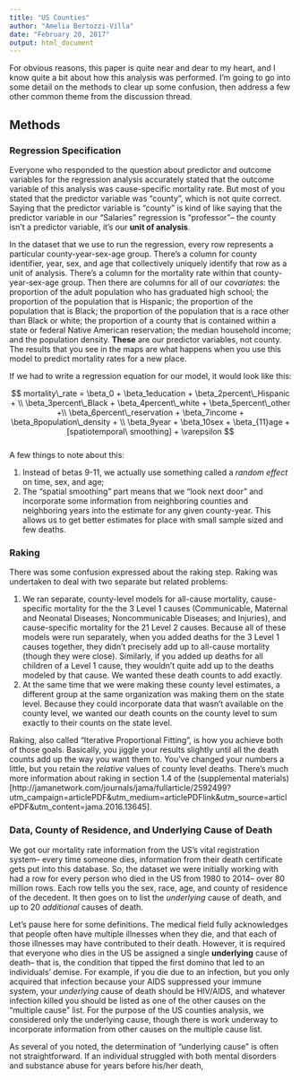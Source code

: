 ```yaml
---
title: "US Counties"
author: "Amelia Bertozzi-Villa"
date: "February 20, 2017"
output: html_document
---
```


For obvious reasons, this paper is quite near and dear to my heart, and I know quite a bit about how this analysis was performed. I'm going to go into some detail on the methods to clear up some confusion, then address a few other common theme from the discussion thread. 

## Methods

### Regression Specification
Everyone who responded to the question about predictor and outcome variables for the regression analysis accurately stated that the outcome variable of this analysis was cause-specific mortality rate. But most of you stated that the predictor variable was "county", which is not quite correct. Saying that the predictor variable is "county" is kind of like saying that the predictor variable in our "Salaries" regression is "professor"-- the county isn't a predictor variable, it's our **unit of analysis**. 

In the dataset that we use to run the regression, every row represents a particular county-year-sex-age group. There's a column for county identifier, year, sex, and age that collectively uniquely identify that row as a unit of analysis. There's a column for the mortality rate within that county-year-sex-age group. Then there are columns for all of our *covariates*: the proportion of the adult population who has graduated high school; the proportion of the population that is Hispanic; the proportion of the population that is Black; the proportion of the population that is a race other than Black or white; the proportion of a county that is contained within a state or federal Native American reservation; the median household income; and the population density. **These** are our predictor variables, not county. The results that you see in the maps are what happens when you use this model to predict mortality rates for a new place. 

If we had to write a regression equation for our model, it would look like this:

$$ mortality\_rate = \beta_0 + \beta_1education + \beta_2percent\_Hispanic + \\ \beta_3percent\_Black + \beta_4percent\_white + \beta_5percent\_other +\\ \beta_6percent\_reservation + \beta_7income + \beta_8population\_density + \\ \beta_9year + \beta_10sex + \beta_{11}age + [spatiotemporal\ smoothing] + \varepsilon  $$
<br>
A few things to note about this: 

1. Instead of betas 9-11, we actually use something called a *random effect* on time, sex, and age;
2. The "spatial smoothing" part means that we "look next door" and incorporate some information from neighboring counties and neighboring years into the estimate for any given county-year. This allows us to get better estimates for place with small sample sized and few deaths.

### Raking
There was some confusion expressed about the raking step. Raking was undertaken to deal with two separate but related problems:

1. We ran separate, county-level models for all-cause mortality, cause-specific mortality for the the 3 Level 1 causes (Communicable, Maternal and Neonatal Diseases; Noncommunicable Diseases; and Injuries), and cause-specific mortality for the 21 Level 2 causes. Because all of these models were run separately, when you added deaths for the 3 Level 1 causes together, they didn't precisely add up to all-cause mortality (though they were close). Similarly, if you added up deaths for all children of a Level 1 cause, they wouldn't quite add up to the deaths modeled by that cause. We wanted these death counts to add exactly. 
2. At the same time that we were making these county level estimates, a different group at the same organization was making them on the state level. Because they could incorporate data that wasn't available on the county level, we wanted our death counts on the county level to sum exactly to their counts on the state level. 

Raking, also called "Iterative Proportional Fitting", is how you achieve both of those goals. Basically, you jiggle your results slightly until all the death counts add up the way you want them to. You've changed your numbers a little, but you retain the *relative* values of county level deaths. There's much more information about raking in section 1.4 of the (supplemental materials)[http://jamanetwork.com/journals/jama/fullarticle/2592499?utm_campaign=articlePDF&utm_medium=articlePDFlink&utm_source=articlePDF&utm_content=jama.2016.13645].

### Data, County of Residence, and Underlying Cause of Death
We got our mortality rate information from the US's vital registration system-- every time someone dies, information from their death certificate gets put into this database. So, the dataset we were initially working with had a row for every person who died in the US from 1980 to 2014-- over 80 million rows. Each row tells you the sex, race, age, and county of residence of the decedent. It then goes on to list the *underlying* cause of death, and up to 20 *additional* causes of death. 

Let's pause here for some definitions. The medical field fully acknowledges that people often have multiple illnesses when they die, and that each of those illnesses may have contributed to their death. However, it is required that everyone who dies in the US be assigned a single **underlying** cause of death-- that is, the condition that tipped the first domino that led to an individuals' demise. For example, if you die due to an infection, but you only acquired that infection because your AIDS suppressed your immune system, your *underlying* cause of death should be HIV/AIDS, and whatever infection killed you should be listed as one of the other causes on the "multiple cause" list. For the purpose of the US counties analysis, we considered only the underlying cause, though there is work underway to incorporate information from other causes on the multiple cause list. 

As several of you noted, the determination of "underlying cause" is often not straightforward. If an individual struggled with both mental disorders and substance abuse for years before his/her death, 
















